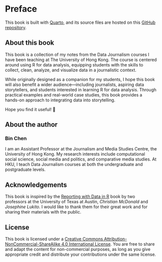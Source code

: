 # Preface {.unnumbered}

::: {.callout-note}
This book is built with [Quarto](https://quarto.org/), and its source files are hosted on this [GitHub repository](https://github.com/binchen19/djr).
:::
## About this book

This book is a collection of my notes from the Data Journalism courses I have been teaching at The University of Hong Kong. The course is centered around using R for data analysis, equipping students with the skills to collect, clean, analyze, and visualize data in a journalistic context.

While originally designed as a companion for my students, I hope this book will also benefit a wider audience—including journalists, aspiring data storytellers, and students interested in learning R for data analysis. Through practical examples and real-world case studies, this book provides a hands-on approach to integrating data into storytelling.

Hope you find it useful! 🤗

## About the author

### Bin Chen

I am an Assistant Professor at the Journalism and Media Studies Centre, the University of Hong Kong. My research interests include computational social science, social media and politics, and comparative media studies. At HKU, I teach Data Journalism courses at both the undergraduate and postgraduate levels.

## Acknowledgements

This book is inspired by the [Reporting with Data in R](https://utdata.github.io/rwdir/) book by two professors at the University of Texas at Austin, *Christian McDonald* and *Josephine Lukito*. I would like to thank them for their great work and for sharing their materials with the public. 

::: callout-note
## License
This book is licensed under a [Creative Commons Attribution-NonCommercial-ShareAlike 4.0 International License](https://creativecommons.org/licenses/by-nc-sa/4.0/). You are free to share and adapt the content for non-commercial purposes, as long as you give appropriate credit and distribute your contributions under the same license.
:::